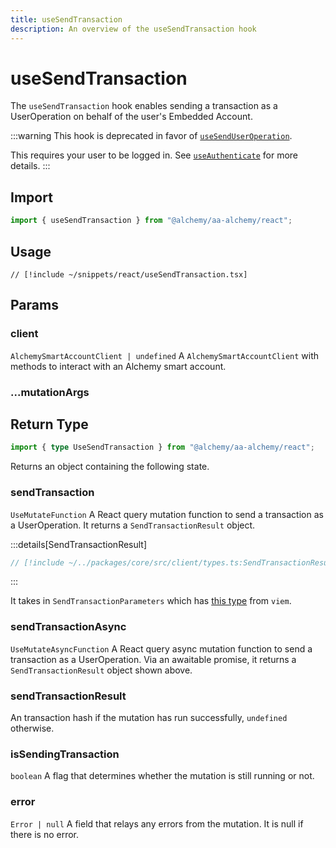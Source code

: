 ```yaml
---
title: useSendTransaction
description: An overview of the useSendTransaction hook
---
```


# useSendTransaction

The `useSendTransaction` hook enables sending a transaction as a UserOperation on behalf of the user's Embedded Account.

:::warning
This hook is deprecated in favor of [`useSendUserOperation`](/react/useSendUserOperation).

This requires your user to be logged in. See [`useAuthenticate`](/react/useAuthenticate) for more details.
:::

## Import

```ts
import { useSendTransaction } from "@alchemy/aa-alchemy/react";
```

## Usage

```tsx [useSendTransaction.tsx]
// [!include ~/snippets/react/useSendTransaction.tsx]
```

## Params

### client

`AlchemySmartAccountClient | undefined`
A `AlchemySmartAccountClient` with methods to interact with an Alchemy smart account.

### ...mutationArgs


<BaseHookMutationArgs />

## Return Type

```ts
import { type UseSendTransaction } from "@alchemy/aa-alchemy/react";
```

Returns an object containing the following state.

### sendTransaction

`UseMutateFunction`
A React query mutation function to send a transaction as a UserOperation. It returns a `SendTransactionResult` object.

:::details[SendTransactionResult]

```ts [types.ts]
// [!include ~/../packages/core/src/client/types.ts:SendTransactionResult]
```

:::

It takes in `SendTransactionParameters` which has [this type](https://viem.sh/docs/actions/wallet/sendTransaction#parameters) from `viem`.

### sendTransactionAsync

`UseMutateAsyncFunction`
A React query async mutation function to send a transaction as a UserOperation. Via an awaitable promise, it returns a `SendTransactionResult` object shown above.

### sendTransactionResult

An transaction hash if the mutation has run successfully, `undefined` otherwise.

### isSendingTransaction

`boolean`
A flag that determines whether the mutation is still running or not.

### error

`Error | null`
A field that relays any errors from the mutation. It is null if there is no error.
